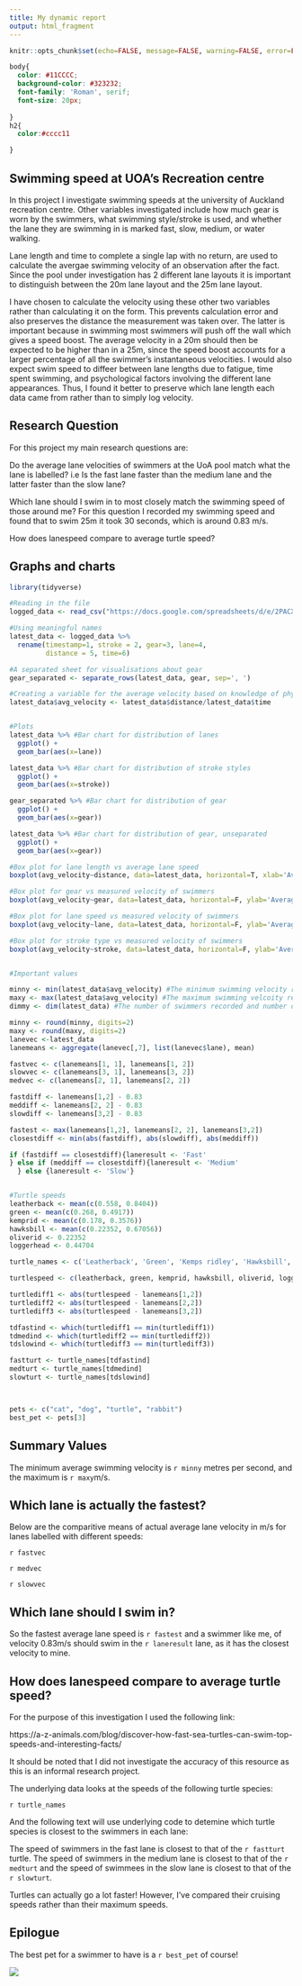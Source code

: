 ---
title: My dynamic report
output: html_fragment
---

```{r setup, include=FALSE}
knitr::opts_chunk$set(echo=FALSE, message=FALSE, warning=FALSE, error=FALSE)

```

```{css}

body{
  color: #11CCCC;
  background-color: #323232;
  font-family: 'Roman', serif;
  font-size: 20px;
  
}
h2{
  color:#cccc11

}

```


## Swimming speed at UOA's Recreation centre

In this project I investigate swimming speeds at the university of Auckland recreation centre. Other variables investigated include how much gear is worn by 
the swimmers, what swimming style/stroke is used, and whether the lane they are swimming in is marked fast, slow, medium, or water walking. 

Lane length and time to complete a single lap with no return, are used to calculate the avergae swimming velocity of an observation after the fact. Since the pool under investigation has 2 different lane layouts it is important to distinguish between the 20m lane layout and the 25m lane layout. 

I have chosen to calculate the velocity using these other two variables rather than calculating it on the form. This prevents calculation error and also preserves the distance the measurement was taken over. The latter is important because in swimming most swimmers will push off the wall which gives a speed boost. The average velocity in a 20m should then be expected to be higher than in a 25m, since the speed boost accounts for a larger percentage of all the swimmer's instantaneous velocities. I would also expect swim speed to diffeer between lane lengths due to fatigue, time spent swimming, and psychological factors involving the different lane appearances. Thus, I found it better to preserve which lane length each data came from rather than to simply log velocity. 

## Research Question

For this project my main research questions are: 

Do the average lane velocities of swimmers at the UoA pool match what the lane is labelled? i.e Is the fast lane faster than the medium lane and the latter faster than the slow lane? 

Which lane should I swim in to most closely match the swimming speed of those around me? For this question I recorded my swimming speed and found that to swim 25m it took 30 seconds, which is around 0.83 m/s. 

How does lanespeed compare to average turtle speed? 

## Graphs and charts

```{r}

library(tidyverse)

#Reading in the file
logged_data <- read_csv("https://docs.google.com/spreadsheets/d/e/2PACX-1vQJaNnksMZihCGIussR83rOY96yWpiISwRbhcGi3gYWnpiH75r7unCRwTedVSqnrBNz5HeN4Q0gzGLI/pub?output=csv")

#Using meaningful names
latest_data <- logged_data %>% 
  rename(timestamp=1, stroke = 2, gear=3, lane=4,
         distance = 5, time=6)

#A separated sheet for visualisations about gear
gear_separated <- separate_rows(latest_data, gear, sep=', ')

#Creating a variable for the average velocity based on knowledge of physics
latest_data$avg_velocity <- latest_data$distance/latest_data$time


#Plots
latest_data %>% #Bar chart for distribution of lanes
  ggplot() + 
  geom_bar(aes(x=lane))

latest_data %>% #Bar chart for distribution of stroke styles
  ggplot() + 
  geom_bar(aes(x=stroke))

gear_separated %>% #Bar chart for distribution of gear
  ggplot() + 
  geom_bar(aes(x=gear))

latest_data %>% #Bar chart for distribution of gear, unseparated
  ggplot() + 
  geom_bar(aes(x=gear))

#Box plot for lane length vs average lane speed
boxplot(avg_velocity~distance, data=latest_data, horizontal=T, xlab='Average velocity in m/s')

#Box plot for gear vs measured velocity of swimmers
boxplot(avg_velocity~gear, data=latest_data, horizontal=F, ylab='Average velocity in m/s')

#Box plot for lane speed vs measured velocity of swimmers
boxplot(avg_velocity~lane, data=latest_data, horizontal=F, ylab='Average velocity in m/s')

#Box plot for stroke type vs measured velocity of swimmers
boxplot(avg_velocity~stroke, data=latest_data, horizontal=F, ylab='Average velocity in m/s')


#Important values

minny <- min(latest_data$avg_velocity) #The minimum swimming velocity recorded
maxy <- max(latest_data$avg_velocity) #The maximum swimming velcoity recorded
dimmy <- dim(latest_data) #The number of swimmers recorded and number of values logged

minny <- round(minny, digits=2)
maxy <- round(maxy, digits=2)
lanevec <-latest_data 
lanemeans <- aggregate(lanevec[,7], list(lanevec$lane), mean)

fastvec <- c(lanemeans[1, 1], lanemeans[1, 2])
slowvec <- c(lanemeans[3, 1], lanemeans[3, 2])
medvec <- c(lanemeans[2, 1], lanemeans[2, 2])

fastdiff <- lanemeans[1,2] - 0.83
meddiff <- lanemeans[2, 2] - 0.83
slowdiff <- lanemeans[3,2] - 0.83

fastest <- max(lanemeans[1,2], lanemeans[2, 2], lanemeans[3,2])
closestdiff <- min(abs(fastdiff), abs(slowdiff), abs(meddiff))

if (fastdiff == closestdiff){laneresult <- 'Fast'
} else if (meddiff == closestdiff){laneresult <- 'Medium'
  } else {laneresult <- 'Slow'}


#Turtle speeds
leatherback <- mean(c(0.558, 0.8404))
green <- mean(c(0.268, 0.4917))
kemprid <- mean(c(0.178, 0.3576))
hawksbill <- mean(c(0.22352, 0.67056))
oliverid <- 0.22352
loggerhead <- 0.44704

turtle_names <- c('Leatherback', 'Green', 'Kemps ridley', 'Hawksbill', 'Olive ridley', 'Loggerhead')

turtlespeed <- c(leatherback, green, kemprid, hawksbill, oliverid, loggerhead)

turtlediff1 <- abs(turtlespeed - lanemeans[1,2])
turtlediff2 <- abs(turtlespeed - lanemeans[2,2])
turtlediff3 <- abs(turtlespeed - lanemeans[3,2])

tdfastind <- which(turtlediff1 == min(turtlediff1))
tdmedind <- which(turtlediff2 == min(turtlediff2))
tdslowind <- which(turtlediff3 == min(turtlediff3))

fastturt <- turtle_names[tdfastind]
medturt <- turtle_names[tdmedind]
slowturt <- turtle_names[tdslowind]



pets <- c("cat", "dog", "turtle", "rabbit")
best_pet <- pets[3]

```

## Summary Values

The minimum average swimming velocity is `r minny` metres per second, and the maximum is `r maxy`m/s.  

##  Which lane is actually the fastest?

Below are the comparitive means of actual average lane velocity in m/s for lanes labelled with different speeds: 

`r fastvec`

`r medvec`

`r slowvec`


## Which lane should I swim in? 

So the fastest average lane speed is `r fastest` and a swimmer like me, of velocity 0.83m/s should swim in the `r laneresult` lane, as it has the closest velocity to mine.

## How does lanespeed compare to average turtle speed? 

For the purpose of this investigation I used the following link: 

https://a-z-animals.com/blog/discover-how-fast-sea-turtles-can-swim-top-speeds-and-interesting-facts/ 

It should be noted that I did not investigate the accuracy of this resource as this is an informal research project. 

The underlying data looks at the speeds of the following turtle species: 

`r turtle_names`

And the following text will use underlying code to detemine which turtle species is closest to the swimmers in each lane: 


The speed of swimmers in the fast lane is closest to that of the `r fastturt` turtle. The speed of swimmers in the medium lane is closest to that of the `r medturt` and the speed of swimmees in the slow lane is closest to that of the `r slowturt`. 

Turtles can actually go a lot faster! However, I've compared their cruising speeds rather than their maximum speeds. 


## Epilogue

The best pet for a swimmer to have is a `r best_pet` of course!

![](my_animated_turts.gif)
